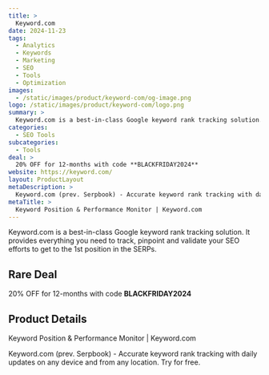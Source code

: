 ```yaml
---
title: >
  Keyword.com
date: 2024-11-23
tags:
  - Analytics
  - Keywords
  - Marketing
  - SEO
  - Tools
  - Optimization
images:
  - /static/images/product/keyword-com/og-image.png
logo: /static/images/product/keyword-com/logo.png
summary: >
  Keyword.com is a best-in-class Google keyword rank tracking solution. It provides everything you need to track, pinpoint and validate your SEO efforts to get to the 1st position in the SERPs.
categories:
  - SEO Tools
subcategories:
  - Tools
deal: >
  20% OFF for 12-months with code **BLACKFRIDAY2024**
website: https://keyword.com/
layout: ProductLayout
metaDescription: >
  Keyword.com (prev. Serpbook) - Accurate keyword rank tracking with daily updates on any device and from any location. Try for free.
metaTitle: >
  Keyword Position & Performance Monitor | Keyword.com
---
```

Keyword.com is a best-in-class Google keyword rank tracking solution. It provides everything you need to track, pinpoint and validate your SEO efforts to get to the 1st position in the SERPs.

## Rare Deal

20% OFF for 12-months with code **BLACKFRIDAY2024**

## Product Details
Keyword Position & Performance Monitor | Keyword.com

Keyword.com (prev. Serpbook) - Accurate keyword rank tracking with daily updates on any device and from any location. Try for free.
